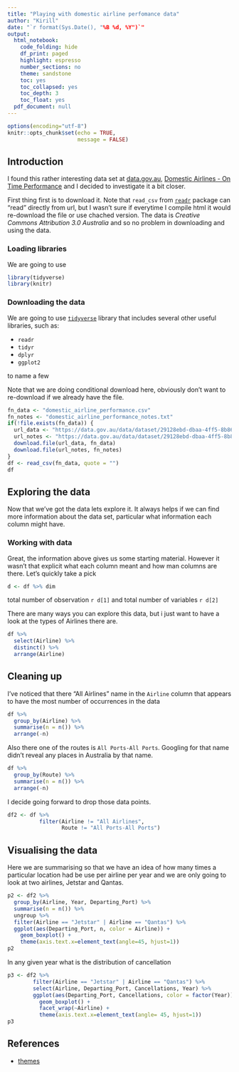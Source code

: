 ```yaml
---
title: "Playing with domestic airline perfomance data"
author: "Kirill"
date: "`r format(Sys.Date(), "%B %d, %Y")`"
output:
  html_notebook:
    code_folding: hide
    df_print: paged
    highlight: espresso
    number_sections: no
    theme: sandstone
    toc: yes
    toc_collapsed: yes
    toc_depth: 3
    toc_float: yes
  pdf_document: null
---
```


```r
options(encoding="utf-8")
knitr::opts_chunk$set(echo = TRUE,
                      message = FALSE)
```

## Introduction

I found this rather interesting data set at [data.gov.au](https://data.gov.au), [Domestic Airlines - On Time Performance](https://data.gov.au/data/dataset/domestic-airline-on-time-performance) and I decided to investigate it a bit closer.

First thing first is to download it. Note that `read_csv` from [`readr`](https://readr.tidyverse.org/) package can "read" directly from url, but I wasn't sure if everytime I compile html it would re-download the file or use chached version. The data is _Creative Commons Attribution 3.0 Australia_ and so no problem in downloading and using the data.

### Loading libraries

We are going to use

```r
library(tidyverse)
library(knitr)
```

### Downloading the data

We are going to use [`tidyverse`](https://www.tidyverse.org/) library that includes several other useful libraries, such as:

- `readr`
- `tidyr`
- `dplyr`
- `ggplot2`

to name a few

Note that we are doing conditional download here, obviously don't want to re-download if we already have the file.

```r
fn_data <- "domestic_airline_performance.csv"
fn_notes <- "domestic_airline_performance_notes.txt"
if(!file.exists(fn_data)) {
  url_data <- "https://data.gov.au/data/dataset/29128ebd-dbaa-4ff5-8b86-d9f30de56452/resource/cf663ed1-0c5e-497f-aea9-e74bfda9cf44/download/otp_time_series_web.csv"
  url_notes <- "https://data.gov.au/data/dataset/29128ebd-dbaa-4ff5-8b86-d9f30de56452/resource/69e214b9-b66f-4636-9c84-3efda2d0d8ae/download/otptimeserieswebnotes.txt"
  download.file(url_data, fn_data)
  download.file(url_notes, fn_notes)
}
df <- read_csv(fn_data, quote = "")
df
```

## Exploring the data

Now that we've got the data lets explore it. It always helps if we can find more information about the data set, particular what information each column might have.

### Working with data

Great, the information above gives us some starting material. However it wasn't that explicit what each column meant and how man columns are there. Let's quickly take a pick

```r
d <- df %>% dim
```

total number of observation `r d[1]` and total number of variables `r d[2]`

There are many ways you can explore this data, but i just want to have a look at the types of Airlines there are.

```r
df %>%
  select(Airline) %>%
  distinct() %>%
  arrange(Airline)
```

## Cleaning up

I've noticed that there "All Airlines" name in the `Airline` column that appears to have the most number of occurrences in the data

```r
df %>%
  group_by(Airline) %>%
  summarise(n = n()) %>%
  arrange(-n)
```

Also there one of the routes is `All Ports-All Ports`. Googling for that name didn't reveal any places in Australia by that name.

```r
df %>%
  group_by(Route) %>%
  summarise(n = n()) %>%
  arrange(-n)
```

I decide going forward to drop those data points.

```r
df2 <- df %>%
          filter(Airline != "All Airlines",
                 Route != "All Ports-All Ports")
```


## Visualising the data

Here we are summarising so that we have an idea of how many times a particular location had be use per airline per year and we are only going to look at two airlines,
Jetstar and Qantas.

```r
p2 <- df2 %>%
  group_by(Airline, Year, Departing_Port) %>%
  summarise(n = n()) %>%
  ungroup %>%
  filter(Airline == "Jetstar" | Airline == "Qantas") %>%
  ggplot(aes(Departing_Port, n, color = Airline)) +
    geom_boxplot() +
    theme(axis.text.x=element_text(angle=45, hjust=1))
p2
```

In any given year what is the distribution of cancellation

```r
p3 <- df2 %>%
        filter(Airline == "Jetstar" | Airline == "Qantas") %>%
        select(Airline, Departing_Port, Cancellations, Year) %>%
        ggplot(aes(Departing_Port, Cancellations, color = factor(Year))) +
          geom_boxplot() +
          facet_wrap(~Airline) +
          theme(axis.text.x=element_text(angle= 45, hjust=1))
p3
```

## References

- [themes](http://www.datadreaming.org/post/r-markdown-theme-gallery/)